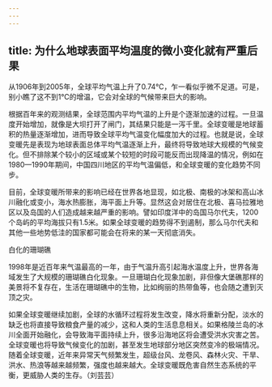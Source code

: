 ```yaml
---
---
---
```

title: 为什么地球表面平均温度的微小变化就有严重后果
---




从1906年到2005年，全球平均气温上升了0.74℃，乍一看似乎微不足道。可是，别小瞧了这不到1℃的增温，它会对全球的气候带来巨大的影响。

根据百年来的观测结果，全球范围内平均气温的上升是个逐渐加速的过程。一旦温度开始增加，就像是大坝打开了闸门，其结果只能是一泻千里。全球变暖是地球蓄积的热量逐渐增加，进而导致全球平均气温变化幅度加大的过程。也就是说，全球变暖先是表现为地球表面总体平均气温逐渐上升，最终将导致地球大规模的气候变化。但不排除某个较小的区域或某个较短的时段可能反而出现降温的情况，例如在1980—1990年期间，中国四川地区的平均气温偏低，和全球变暖的变化趋势不同步。

目前，全球变暖所带来的影响已经在世界各地显现，如北极、南极的冰架和高山冰川融化或变小，海水热膨胀，海平面上升等。显然这会对居住在北极、喜马拉雅地区以及岛国的人们造成越来越严重的影响。譬如印度洋中的岛国马尔代夫，1200个岛屿的平均海拔只有1.5米。如果全球变暖的趋势得不到遏制，那么马尔代夫和其他一些地势低洼的国家都可能会在将来的某一天彻底消失。



白化的珊瑚礁



1998年是近百年来气温最高的一年，由于气温升高引起海水温度上升，世界各海域发生了大规模的珊瑚礁白化现象。一旦珊瑚白化现象加剧，非但像大堡礁那样的美景将不复存在，生活在珊瑚礁中的生物，比如绚丽的热带鱼等，也会随之遭到灭顶之灾。

如果全球变暖继续加剧，全球的水循环过程将发生改变，降水将重新分配，淡水的缺乏也将直接导致粮食产量的减少，这和人类的生活息息相关。如果格陵兰岛的冰川全面开始融化，会导致海平面持续上升，很多沿海地区将会遭受洪水灾害之苦。全球变暖也将导致气候变化的加剧，甚至发生地球部分地区突然变冷的极端情况。随着全球变暖，近年来异常天气频繁发生，超级台风、龙卷风、森林火灾、干旱、洪水、热浪等越来越频繁，强度也越来越大。全球变暖既危害自然生态系统的平衡，更威胁人类的生存。（刘芸芸）